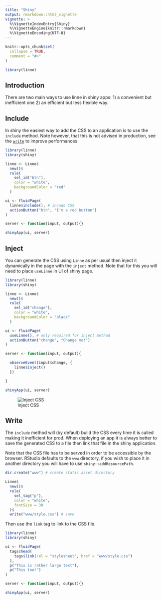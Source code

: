 ```yaml
---
title: "Shiny"
output: rmarkdown::html_vignette
vignette: >
  %\VignetteIndexEntry{Shiny}
  %\VignetteEngine{knitr::rmarkdown}
  %\VignetteEncoding{UTF-8}
---
```


```r
knitr::opts_chunk$set(
  collapse = TRUE,
  comment = "#>"
)

library(linne)
```

## Introduction

There are two main ways to use linne in shiny apps: 1) a convenient but inefficient one 2) an efficient but less flexible way.

## Include

In shiny the easiest way to add the CSS to an application is to use the `include` method. Note however, that this is not advised in production, see the [`write`](#write) to improve performances.

```r
library(linne)
library(shiny)

linne <- Linne$
  new()$
  rule(
    sel_id("btn"),
    color = "white",
    backgroundColor = "red"
  )

ui <- fluidPage(
  linne$include(), # incude CSS
  actionButton("btn", "I'm a red button")
)

server <- function(input, output){}

shinyApp(ui, server)
```

## Inject

You can generate the CSS using `Linne` as per usual then inject it dynamically in the page with the `inject` method. Note that for this you will need to place `useLinne` in UI of shiny page.

```r
library(linne)
library(shiny)

linne <- Linne$
  new()$
  rule(
    sel_id("change"),
    color = "white",
    backgroundColor = "black"
  )

ui <- fluidPage(
  useLinne(), # only required for inject method
  actionButton("change", "Change me!")
)

server <- function(input, output){

  observeEvent(input$change, {
    linne$inject()
  })

}

shinyApp(ui, server)
```

![Inject CSS](linne-inject.gif)

## Write

The `include` method will (by default) build the CSS every time it is called making it inefficient for prod. When deploying an app it is always better to save the generated CSS to a file then link that file in the shiny application. 

Note that the CSS file has to be served in order to be accessible by the browser. RStudio defaults to the `www` directory, if you wish to place it in another directory you will have to use `shiny::addResourcePath`.

```r
dir.create("www") # create static asset directory

Linne$
  new()$
  rule(
    sel_tag("p"),
    color = "white",
    fontSize = 30
  )$
  write("www/style.css") # save 
```

Then use the `link` tag to link to the CSS file.

```r
library(linne)
library(shiny)

ui <- fluidPage(
  tags$head(
    tags$link(rel = "stylesheet", href = "www/style.css")
  ),
  p("This is rather large text"),
  p("This too!")
)

server <- function(input, output){}

shinyApp(ui, server)
```
